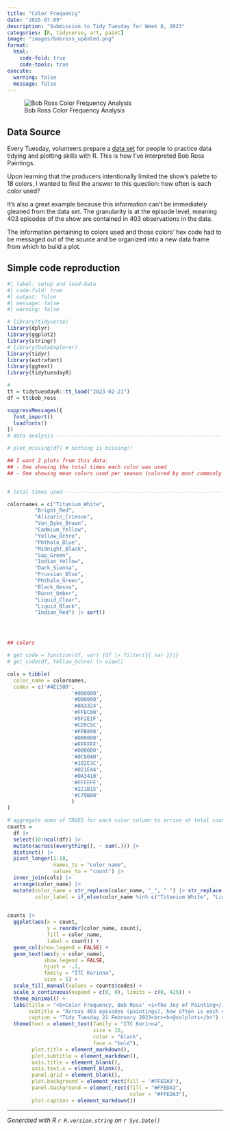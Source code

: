 ```yaml
---
title: "Color Frequency"
date: "2025-07-09"
description: "Submission to Tidy Tuesday for Week 8, 2023"
categories: [R, tidyverse, art, paint]
image: "images/bobross_updated.png"
format: 
  html:
    code-fold: true
    code-tools: true
execute:
  warning: false
  message: false
---
```


![Bob Ross Color Frequency Analysis](images/bobross_updated.png)

## Data Source

Every Tuesday, volunteers prepare a [data set](https://github.com/rfordatascience/tidytuesday/blob/main/data/2023/2023-02-21/readme.md) for people to practice data tidying and plotting skills with R. This is how I've interpreted Bob Ross Paintings.

Upon learning that the producers intentionally limited the show's palette to 18 colors, I wanted to find the answer to this question: how often is each color used?

It's also a great example because this information can't be immediately gleaned from the data set. The granularity is at the episode level, meaning 403 episodes of the show are contained in 403 observations in the data.

The information pertaining to colors used and those colors' hex code had to be messaged out of the source and be organized into a new data frame from which to build a plot.

## Simple code reproduction

```r
#| label: setup and load-data
#| code-fold: true
#| output: false
#| message: false
#| warning: false

# library(tidyverse)
library(dplyr)
library(ggplot2)
library(stringr)
# library(DataExplorer)
library(tidyr)
library(extrafont)
library(ggtext)
library(tidytuesdayR)

#
tt = tidytuesdayR::tt_load("2023-02-21")
df = tt$bob_ross

suppressMessages({
  font_import()
  loadfonts()
})
# data analysis -----------------------------------------------------------

# plot_missing(df) # nothing is missing!!

## I want 2 plots from this data:
## - One showing the total times each color was used
## - One showing mean colors used per season (colored by most commonly used)


# total times used --------------------------------------------------------

colornames = c("Titanium_White",
         "Bright_Red",
         "Alizarin_Crimson",
         "Van_Dyke_Brown",
         "Cadmium_Yellow",
         "Yellow_Ochre",
         "Phthalo_Blue",
         "Midnight_Black",
         "Sap_Green",
         "Indian_Yellow",
         "Dark_Sienna",
         "Prussian_Blue",
         "Phthalo_Green",
         "Black_Gesso",
         "Burnt_Umber",
         "Liquid_Clear",
         "Liquid_Black",
         "Indian_Red") |> sort()




## colors

# get_code = function(df, var) {df |> filter({{ var }})}
# get_code(df, Yellow_Ochre) |> view()

cols = tibble(
  color_name = colornames,
  codes = c('#4E1500',
                     '#000000',
                     '#DB0000',
                     '#8A3324',
                     '#FFEC00',
                     '#5F2E1F',
                     '#CD5C5C',
                     '#FFB800',
                     '#000000',
                     '#FFFFFF',
                     '#000000',
                     '#0C0040',
                     '#102E3C',
                     '#021E44',
                     '#0A3410',
                     '#FFFFFF',
                     '#221B15',
                     '#C79B00'
                     )
)

# aggregate sums of TRUES for each color column to arrive at total counts for each color across all 403 episodes
counts = 
  df |> 
  select(10:ncol(df)) |> 
  mutate(across(everything(), ~ sum(.))) |> 
  distinct() |> 
  pivot_longer(1:18,
               names_to = "color_name",
               values_to = "count") |> 
  inner_join(cols) |> 
  arrange(color_name) |> 
  mutate(color_name = str_replace(color_name, "_", " ") |> str_replace("_", " "),
         color_label = if_else(color_name %in% c("Titanium White", "Liquid Clear"), "black", codes)) 
 
```

```r
counts |> 
  ggplot(aes(x = count, 
             y = reorder(color_name, count),
             fill = color_name,
             label = count)) + 
  geom_col(show.legend = FALSE) +
  geom_text(aes(y = color_name),
            show.legend = FALSE,
            hjust = -.1,
            family = "ITC Korinna",
            size = 5) +
  scale_fill_manual(values = counts$codes) +
  scale_x_continuous(expand = c(0, 0), limits = c(0, 425)) +
  theme_minimal() +
  labs(title = "<b>Color Frequency, Bob Ross' <i>The Joy of Painting</i></b>",
       subtitle = "Across 403 episodes (paintings), how often is each color used?",
       caption = "Tidy Tuesday 21 February 2023<br><b>@solplots</b>") +
  theme(text = element_text(family = "ITC Korinna",
                            size = 16,
                            color = "black",
                            face = "bold"),
        plot.title = element_markdown(),
        plot.subtitle = element_markdown(),
        axis.title = element_blank(),
        axis.text.x = element_blank(),
        panel.grid = element_blank(),
        plot.background = element_rect(fill = '#FFEDA3'),
        panel.background = element_rect(fill = "#FFEDA3",
                                        color = "#FFEDA3"),
        plot.caption = element_markdown()) 

```



------------------------------------------------------------------------

*Generated with R `r R.version.string` on `r Sys.Date()`*
